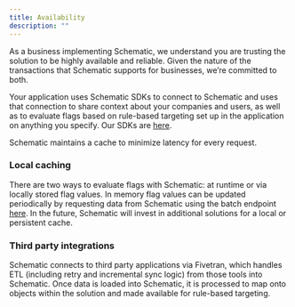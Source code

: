 ```yaml
---
title: Availability
description: ""
---
```


As a business implementing Schematic, we understand you are trusting the solution to be highly available and reliable. Given the nature of the transactions that Schematic supports for businesses, we’re committed to both. 

Your application uses Schematic SDKs to connect to Schematic and uses that connection to share context about your companies and users, as well as to evaluate flags based on rule-based targeting set up in the application on anything you specify. Our SDKs are [here](/introduction#sdks).

Schematic maintains a cache to minimize latency for every request.

### Local caching

There are two ways to evaluate flags with Schematic: at runtime or via locally stored flag values. In memory flag values can be updated periodically by requesting data from Schematic using the batch endpoint [here](/api-reference/features/list-flag-values). In the future, Schematic will invest in additional solutions for a local or persistent cache.  

### Third party integrations

Schematic connects to third party applications via Fivetran, which handles ETL (including retry and incremental sync logic) from those tools into Schematic. Once data is loaded into Schematic, it is processed to map onto objects within the solution and made available for rule-based targeting.
